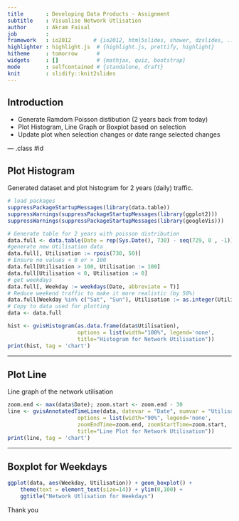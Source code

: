 ---
title       : Developing Data Products - Assignment
subtitle    : Visualise Network Utlisation
author      : Akram Faisal
job         : 
framework   : io2012       # {io2012, html5slides, shower, dzslides, ...}
highlighter : highlight.js  # {highlight.js, prettify, highlight}
hitheme     : tomorrow      # 
widgets     : []            # {mathjax, quiz, bootstrap}
mode        : selfcontained # {standalone, draft}
knit        : slidify::knit2slides
--- 

## Introduction

- Generate Ramdom Poisson distibution (2 years back from today)
- Plot Histogram, Line Graph or Boxplot based on selection
- Update plot when selection changes or date range selected changes

--- .class #id

## Plot Histogram

Generated dataset and plot histogram for 2 years (daily) traffic.

```{r, echo=FALSE}
# load packages
suppressPackageStartupMessages(library(data.table))
suppressWarnings(suppressPackageStartupMessages(library(ggplot2)))
suppressWarnings(suppressPackageStartupMessages(library(googleVis)))

# Generate table for 2 years with poisson distribution
data.full <- data.table(Date = rep(Sys.Date(), 730) - seq(729, 0 , -1))
#generate new Utilisation data
data.full[, Utilisation := rpois(730, 50)]
# Ensure no values < 0 or > 100
data.full[Utilisation > 100, Utilisation := 100]
data.full[Utilisation < 0, Utilisation := 0]
# get weekdays
data.full[, Weekday := weekdays(Date, abbreviate = T)]
# Reduce weekend traffic to make it more realistic (by 50%)
data.full[Weekday %in% c("Sat", "Sun"), Utilisation := as.integer(Utilisation * 0.50)]
# Copy to data used for plotting
data <- data.full
```

```{r echo=TRUE, results = 'asis'}
hist <- gvisHistogram(as.data.frame(data$Utilisation),
                      options = list(width="100%", legend='none',
                      title="Histogram for Network Utilisation"))
print(hist, tag = 'chart')

```

---

## Plot Line 

Line graph of the network utilisation

```{r echo=TRUE, results = 'asis'}
zoom.end <- max(data$Date); zoom.start <- zoom.end - 30
line <- gvisAnnotatedTimeLine(data, datevar = "Date", numvar = "Utilisation",
                      options = list(width="90%", legend='none',
                      zoomEndTime=zoom.end, zoomStartTime=zoom.start,
                      title="Line Plot for Network Utilisation"))
print(line, tag = 'chart')
```

---

## Boxplot for Weekdays

```{r echo=TRUE, fig.width = 7, fig.height = 3, dpi = 100}
ggplot(data, aes(Weekday, Utilisation)) + geom_boxplot() +
    theme(text = element_text(size=14)) + ylim(0,100) +
    ggtitle("Network Utlisation for Weekdays")
```

Thank you